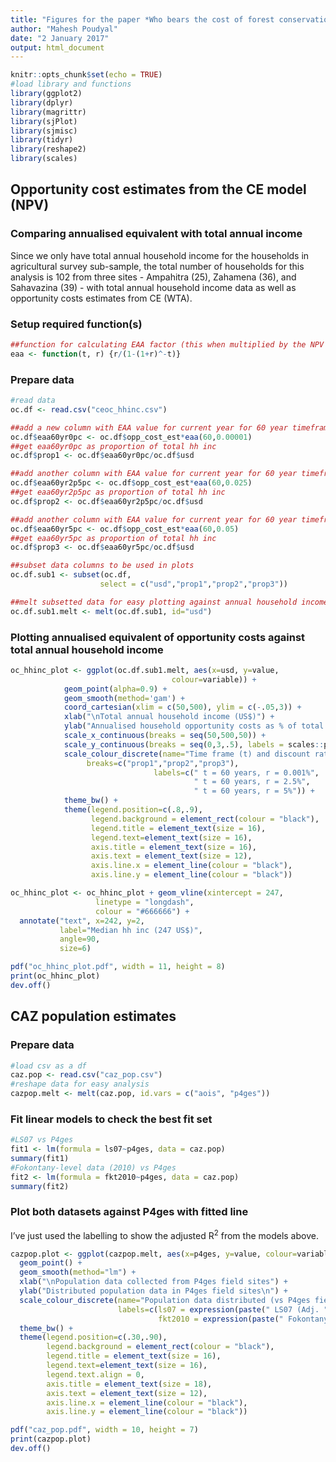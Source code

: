 ```yaml
---
title: "Figures for the paper *Who bears the cost of forest conservation?*"
author: "Mahesh Poudyal"
date: "2 January 2017"
output: html_document
---
```


```r
knitr::opts_chunk$set(echo = TRUE)
#load library and functions
library(ggplot2)
library(dplyr)
library(magrittr)
library(sjPlot)
library(sjmisc)
library(tidyr)
library(reshape2)
library(scales)
```

## Opportunity cost estimates from the CE model (NPV)
### Comparing annualised equivalent with total annual income
Since we only have total annual household income for the households in agricultural survey sub-sample, the total number of households for this analysis is 102 from three sites - Ampahitra (25), Zahamena (36), and Sahavazina (39) - with total annual household income data as well as opportunity costs estimates from CE (WTA).

### Setup required function(s)
```r
##function for calculating EAA factor (this when multiplied by the NPV OC estimate gives the annualised equivalent)
eaa <- function(t, r) {r/(1-(1+r)^-t)}
```

### Prepare data
```r
#read data
oc.df <- read.csv("ceoc_hhinc.csv")

##add a new column with EAA value for current year for 60 year timeframe and discount rate ~ 0%
oc.df$eaa60yr0pc <- oc.df$opp_cost_est*eaa(60,0.00001)
##get eaa60yr0pc as proportion of total hh inc
oc.df$prop1 <- oc.df$eaa60yr0pc/oc.df$usd

##add another column with EAA value for current year for 60 year timeframe and discount rate of 2.5%
oc.df$eaa60yr2p5pc <- oc.df$opp_cost_est*eaa(60,0.025)
##get eaa60yr2p5pc as proportion of total hh inc
oc.df$prop2 <- oc.df$eaa60yr2p5pc/oc.df$usd

##add another column with EAA value for current year for 60 year timeframe and discount rate of 5% 
oc.df$eaa60yr5pc <- oc.df$opp_cost_est*eaa(60,0.05)
##get eaa60yr5pc as proportion of total hh inc
oc.df$prop3 <- oc.df$eaa60yr5pc/oc.df$usd

##subset data columns to be used in plots
oc.df.sub1 <- subset(oc.df,
                    select = c("usd","prop1","prop2","prop3"))

##melt subsetted data for easy plotting against annual household income (usd)
oc.df.sub1.melt <- melt(oc.df.sub1, id="usd")
```

### Plotting annualised equivalent of opportunity costs against total annual household income

```r
oc_hhinc_plot <- ggplot(oc.df.sub1.melt, aes(x=usd, y=value,
                                    colour=variable)) +
            geom_point(alpha=0.9) +
            geom_smooth(method='gam') +
            coord_cartesian(xlim = c(50,500), ylim = c(-.05,3)) +
            xlab("\nTotal annual household income (US$)") +
            ylab("Annualised household opportunity costs as % of total household income\n") +
            scale_x_continuous(breaks = seq(50,500,50)) + 
            scale_y_continuous(breaks = seq(0,3,.5), labels = scales::percent) + 
            scale_colour_discrete(name="Time frame (t) and discount rate (r)",
                 breaks=c("prop1","prop2","prop3"),
                                labels=c(" t = 60 years, r = 0.001%",
                                         " t = 60 years, r = 2.5%",
                                         " t = 60 years, r = 5%")) +
            theme_bw() +
            theme(legend.position=c(.8,.9),
                  legend.background = element_rect(colour = "black"),
                  legend.title = element_text(size = 16),
                  legend.text=element_text(size = 16),
                  axis.title = element_text(size = 16),
                  axis.text = element_text(size = 12),
                  axis.line.x = element_line(colour = "black"),
                  axis.line.y = element_line(colour = "black"))

oc_hhinc_plot <- oc_hhinc_plot + geom_vline(xintercept = 247,
                   linetype = "longdash",
                   colour = "#666666") + 
  annotate("text", x=242, y=2, 
           label="Median hh inc (247 US$)", 
           angle=90,
           size=6)

pdf("oc_hhinc_plot.pdf", width = 11, height = 8)
print(oc_hhinc_plot)
dev.off()

```

## CAZ population estimates
### Prepare data
```r
#load csv as a df
caz.pop <- read.csv("caz_pop.csv")
#reshape data for easy analysis
cazpop.melt <- melt(caz.pop, id.vars = c("aois", "p4ges"))
```

### Fit linear models to check the best fit set
```r
#LS07 vs P4ges
fit1 <- lm(formula = ls07~p4ges, data = caz.pop)
summary(fit1)
#Fokontany-level data (2010) vs P4ges
fit2 <- lm(formula = fkt2010~p4ges, data = caz.pop)
summary(fit2)

```

### Plot both datasets against P4ges with fitted line
I've just used the labelling to show the adjusted R<sup>2</sup> from the models above.

```r
cazpop.plot <- ggplot(cazpop.melt, aes(x=p4ges, y=value, colour=variable)) + 
  geom_point() +
  geom_smooth(method="lm") + 
  xlab("\nPopulation data collected from P4ges field sites") + 
  ylab("Distributed population data in P4ges field sites\n") +
  scale_colour_discrete(name="Population data distributed (vs P4ges field data)\n",
                        labels=c(ls07 = expression(paste(" LS07 (Adj. ",R^2,"=0.80)")),
                                 fkt2010 = expression(paste(" Fokontany 2010 (Adj. ",R^2,"=0.18)")))) +
  theme_bw() + 
  theme(legend.position=c(.30,.90),
        legend.background = element_rect(colour = "black"),
        legend.title = element_text(size = 16),
        legend.text=element_text(size = 16),
        legend.text.align = 0,
        axis.title = element_text(size = 18),
        axis.text = element_text(size = 12),
        axis.line.x = element_line(colour = "black"),
        axis.line.y = element_line(colour = "black"))

pdf("caz_pop.pdf", width = 10, height = 7)
print(cazpop.plot)
dev.off()

```
